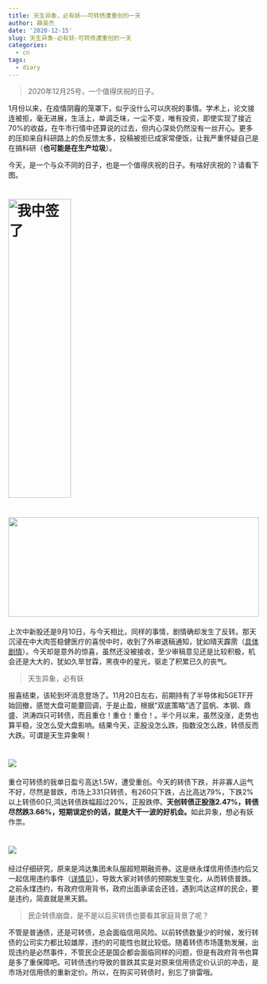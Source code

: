 ```yaml
---
title: 天生异象，必有妖——可转债遭重创的一天
author: 薛英杰
date: '2020-12-15'
slug: 天生异象-必有妖-可转债遭重创的一天
categories:
  - cn
tags:
  - diary
---
```


> 2020年12月25号，一个值得庆祝的日子。

1月份以来，在疫情阴霾的笼罩下，似乎没什么可以庆祝的事情。学术上，论文接连被拒，毫无进展，生活上，单调乏味，一尘不变，唯有投资，即使实现了接近70%的收益，在牛市行情中还算说的过去，但内心深处仍然没有一丝开心。更多的压抑来自科研路上的负反馈太多，投稿被拒已成家常便饭，让我严重怀疑自己是在搞科研（**也可能是在生产垃圾**）。

今天，是一个与众不同的日子，也是一个值得庆祝的日子。有啥好庆祝的？请看下图。

# ![我中签了](/images/zql.png){width=50% height=600px}

# ![](/images/txd.png){width=100% height=200px}

上次中新股还是9月10日，与今天相比，同样的事情，剧情确却发生了反转。那天沉浸在中大肉签稳健医疗的喜悦中时，收到了外审退稿通知，犹如晴天霹雳（[具体剧情](https://yjx.netlify.app/research/etf%E5%A6%82%E4%BD%95%E5%BD%B1%E5%93%8D%E8%82%A1%E4%BB%B7%E6%B3%A2%E5%8A%A8%E5%92%8C%E5%AE%9A%E4%BB%B7%E6%95%88%E7%8E%87/)）。今天却是意外的惊喜，虽然还没被接收，至少审稿意见还是比较积极，机会还是大大的，犹如久旱甘霖，黑夜中的星光，驱走了积累已久的丧气。


> 天生异象，必有妖

报喜结束，该轮到坏消息登场了。11月20日左右，前期持有了半导体和5GETF开始回撤，感觉大盘可能要回调，于是止盈，根据“双底策略”选了蓝帆、本钢、鼎盛、洪涛四只可转债，而且重仓！重仓！重仓！。半个月以来，虽然没涨，走势也算平稳，没怎么受大盘影响。结果今天，正股没怎么跌，指数没怎么跌，转债反而大跌。可谓是天生异象啊！

# ![](/images/kzz.png)

重仓可转债的我单日盈亏高达1.5W，遭受重创。今天的转债下跌，并非寡人运气不好，尽然是普跌，市场上331只转债，有260只下跌，占比高达79%，下跌2%以上转债60只,鸿达转债跌幅超过20%，正股跌停。**天创转债正股涨2.47%，转债尽然跌3.66%，短期误定价的话，就是大干一波的好机会。**如此异象，想必有妖作祟。

# ![](/images/dd.png)

经过仔细研究，原来是鸿达集团未队服超短期融资券。这是继永煤信用债违约后又一起信用违约事件（[详情见](https://m.10jqka.com.cn/20201215/c625391606.shtml?client_userid=wZjPf&share_hxapp=gsc&share_action=&back_source=wxhy)），导致大家对转债的预期发生变化，从而转债普跌。之前永煤违约，有政府信用背书，政府出面承诺会还钱，遇到鸿达这样的民企，要是违约，简直就是黑天鹅。

> 民企转债崩盘，是不是以后买转债也要看其家庭背景了呢？

不管是普通债，还是可转债，总会面临信用风险。以前转债数量少的时候，发行转债的公司实力都比较雄厚，违约的可能性也就比较低。随着转债市场蓬勃发展，出现违约是必然事件，不管民企还是国企都会面临同样的问题，但是有政府背书也算是多了重保障吧。可转债违约导致的普跌其实是对原来信用债定价认识的冲击，是市场对信用债的重新定价。所以，在购买可转债时，别忘了排雷哦。



